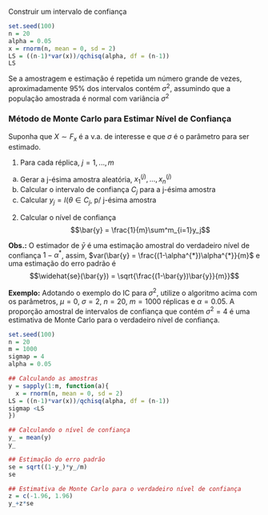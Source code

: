 Construir um intervalo de confiança


```r
set.seed(100)
n = 20  
alpha = 0.05  
x = rnorm(n, mean = 0, sd = 2)
LS = ((n-1)*var(x))/qchisq(alpha, df = (n-1))
LS
```

Se a amostragem e estimação é repetida um número grande de vezes, aproximadamente 95% dos intervalos contém $\sigma^2$, assumindo que a população amostrada é normal com variância $\sigma^2$  

### Método de Monte Carlo para Estimar Nível de Confiança

Suponha que $X \sim F_x$ é a v.a. de interesse e que $\sigma$ é o parâmetro para ser estimado.  

1. Para cada réplica, $j= 1,...,m$
  a. Gerar a j-ésima amostra aleatória, $x^{(j)}_1,...,x^{(j)}_n$  
  b. Calcular o intervalo de confiança $C_j$ para a j-ésima amostra  
  c. Calcular $y_j = I(\theta \in C_j$, p/ j-ésima amostra 
2. Calcular o nível de confiança  
  $$\bar{y} = \frac{1}{m}\sum^m_{i=1}y_j$$
  
**Obs.:** O estimador de $\bar{y}$ é uma estimação amostral do verdadeiro nível de confiança $1-\alpha^{*}$, assim, $var(\bar{y} = \frac{(1-\alpha^{*})\alpha^{*}}{m}$ e uma estimação do erro padrão é  
$$\widehat{se}(\bar{y}) = \sqrt{\frac{(1-\bar{y})\bar{y}}{m}}$$  

__Exemplo:__ Adotando o exemplo do IC para $\sigma^2$, utilize o algoritmo acima com os parâmetros, $\mu=0$, $\sigma = 2$, $n=20$, $m =1000$ réplicas e $\alpha = 0.05$. A proporção amostral de intervalos de confiança que contém $\sigma^2 = 4$ é uma estimativa de Monte Carlo para o verdadeiro nível de confiança.  

```r
set.seed(100)
n = 20  
m = 1000
sigmap = 4
alpha = 0.05  

## Calculando as amostras
y = sapply(1:m, function(a){
  x = rnorm(n, mean = 0, sd = 2)
LS = ((n-1)*var(x))/qchisq(alpha, df = (n-1))
sigmap <LS
})

## Calculando o nível de confiança
y_ = mean(y)
y_

## Estimação do erro padrão
se = sqrt((1-y_)*y_/m)
se

## Estimativa de Monte Carlo para o verdadeiro nível de confiança
z = c(-1.96, 1.96)
y_+z*se

```


